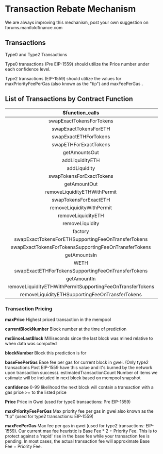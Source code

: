 
# Transaction Rebate Mechanism

<Callout emoji="️💡">
  We are always improving this mechanism, post your own suggestion on
  forums.manifoldfinance.com
</Callout>

## Transactions

Type0 and Type2 Transactions

Type0 transactions (Pre EIP-1559) should utilize the Price number under each
confidence level.

Type2 transactions (EIP-1559) should utilize the values for maxPriorityFeePerGas
(also known as the "tip") and maxFeePerGas .

## List of Transactions by Contract Function

|                    **$function_calls**                    | **%eligible** |
| :-------------------------------------------------------: | :-----------: |
|                 swapExactTokensForTokens                  |      100      |
|                   swapExactTokensForETH                   |      100      |
|                   swapExactETHForTokens                   |      100      |
|                   swapETHForExactTokens                   |      100      |
|                       getAmountsOut                       |     null      |
|                      addLiquidityETH                      |      50       |
|                       addLiquidity                        |      50       |
|                 swapTokensForExactTokens                  |      100      |
|                       getAmountOut                        |     null      |
|               removeLiquidityETHWithPermit                |      100      |
|                   swapTokensForExactETH                   |      100      |
|                 removeLiquidityWithPermit                 |      25       |
|                    removeLiquidityETH                     |      25       |
|                      removeLiquidity                      |      25       |
|                          factory                          |     null      |
|    swapExactTokensForETHSupportingFeeOnTransferTokens     |       #       |
|   swapExactTokensForTokensSupportingFeeOnTransferTokens   |       #       |
|                       getAmountsIn                        |     null      |
|                           WETH                            |     null      |
|    swapExactETHForTokensSupportingFeeOnTransferTokens     |       #       |
|                        getAmountIn                        |     null      |
| removeLiquidityETHWithPermitSupportingFeeOnTransferTokens |       #       |
|      removeLiquidityETHSupportingFeeOnTransferTokens      |       #       |

### Transaction Pricing

**maxPrice** Highest priced transaction in the mempool

**currentBlockNumber** Block number at the time of prediction

**msSinceLastBlock** Milliseconds since the last block was mined relative to
when data was computed

**blockNumber** Block this prediction is for

**baseFeePerGas** Base fee per gas for current block in gwei. (Only type2
transactions Post EIP-1559 have this value and it's burned by the network upon
transaction success). estimatedTransactionCount Number of items we estimate will
be included in next block based on mempool snapshot

**confidence** 0-99 likelihood the next block will contain a transaction with a
gas price >= to the listed price

**Price** Price in Gwei (used for type0 transactions: Pre EIP-1559)

**maxPriorityFeePerGas** Max priority fee per gas in gwei also known as the
"tip" (used for type2 transactions: EIP-1559)

**maxFeePerGas** Max fee per gas in gwei (used for type2 transactions:
EIP-1559). Our current max fee heuristic is Base Fee \* 2 + Priority Fee. This
is to protect against a 'rapid' rise in the base fee while your transaction fee
is pending. In most cases, the actual transaction fee will approximate Base
Fee + Priority Fee.
